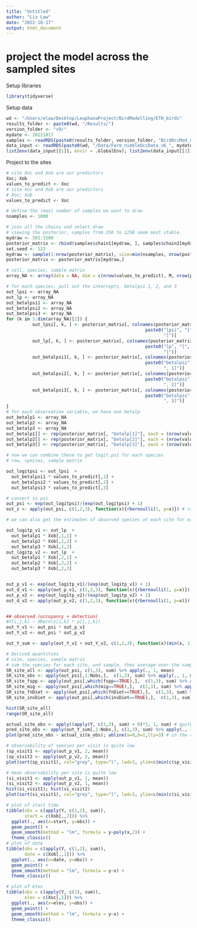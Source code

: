```yaml
---
title: "Untitled"
author: "Liz Law"
date: "2022-10-17"
output: html_document
---
```

# project the model across the sampled sites

Setup libraries
```r
library(tidyverse)

```

Setup data
```r
wd <- "/Users/elaw/Desktop/LeuphanaProject/BirdModelling/ETH_birds"
results_folder <- paste0(wd, "/Results/")  
version_folder <- "v9/"
mydate <- 20221017
samples <- readRDS(paste0(results_folder, version_folder, "BirdOccMod_dOcc_samples_farm_", mydate, ".RDS"))
data_input <- readRDS(paste0(wd, "/Data/Farm_nimbleOccData_v6_", mydate, ".RDS"))
list2env(data_input[[1]], envir = .GlobalEnv); list2env(data_input[[2]], envir = .GlobalEnv); rm(data_input)
```

Project to the sites
```r
# site Xoc and Xob are our predictors 
Xoc; Xob
values_to_predict <- Xoc
# site Xoc and Xob are our predictors 
# Xoc; Xob
values_to_predict <- Xoc

# define the (max) number of samples we want to draw
nsamples <- 1000

# join all the chains and select draw
# viewing the posterior, samples from 250 to 1250 seem most stable.
mydraw <- 501:1500
posterior_matrix <- rbind(samples$chain1[mydraw, ], samples$chain2[mydraw, ], samples$chain3[mydraw, ]) 
set.seed <- 123
mydraw <- sample(1:nrow(posterior_matrix), size=min(nsamples, nrow(posterior_matrix)), replace = FALSE)
posterior_matrix <- posterior_matrix[mydraw,]  

# cell, species, sample matrix
array_NA <- array(data = NA, dim = c(nrow(values_to_predict), M, nrow(posterior_matrix)))

# for each species, pull out the intercepts, betalpsi 1, 2, and 3
out_lpsi <- array_NA
out_lp <- array_NA
out_betalpsi1 <- array_NA
out_betalpsi2 <- array_NA
out_betalpsi3 <- array_NA
for (k in 1:dim(array_NA)[2]) {
          out_lpsi[, k, ] <- posterior_matrix[, colnames(posterior_matrix) %in% 
                                                     paste0("lpsi", "[", k, 
                                                            "]")]
          out_lp[, k, ] <- posterior_matrix[, colnames(posterior_matrix) %in% 
                                                     paste0("lp", "[", k, 
                                                            "]")]
          out_betalpsi1[, k, ] <- posterior_matrix[, colnames(posterior_matrix) %in% 
                                                     paste0("betalpsi", "[", k, 
                                                            ", 1]")]
          out_betalpsi2[, k, ] <- posterior_matrix[, colnames(posterior_matrix) %in% 
                                                     paste0("betalpsi", "[", k, 
                                                            ", 2]")]
          out_betalpsi3[, k, ] <- posterior_matrix[, colnames(posterior_matrix) %in% 
                                                     paste0("betalpsi", "[", k, 
                                                            ", 3]")]
}
# for each observation variable, we have one betalp
out_betalp1 <- array_NA
out_betalp2 <- array_NA
out_betalp3 <- array_NA
out_betalp1[] <- rep(posterior_matrix[, "betalp[1]"], each = (nrow(values_to_predict)*M))
out_betalp2[] <- rep(posterior_matrix[, "betalp[2]"], each = (nrow(values_to_predict)*M))
out_betalp3[] <- rep(posterior_matrix[, "betalp[3]"], each = (nrow(values_to_predict)*M))

# now we can combine these to get logit.psi for each species
# row, species, sample matrix

out_logitpsi <- out_lpsi  +
  out_betalpsi1 * values_to_predict[,1] + 
  out_betalpsi2 * values_to_predict[,2] +
  out_betalpsi3 * values_to_predict[,3] 

# convert to psi 
out_psi <- exp(out_logitpsi)/(exp(out_logitpsi) + 1)
out_z <- apply(out_psi, c(1,2,3), function(x){rbernoulli(1, p=x)}) # random

# we can also get the estimates of observed species at each site for each event

out_logitp_v1 <- out_lp  +
  out_betalp1 * Xob[,1,1] + 
  out_betalp2 * Xob[,1,2] +
  out_betalp3 * Xob[,1,3] 
out_logitp_v2 <- out_lp  +
  out_betalp1 * Xob[,2,1] +
  out_betalp2 * Xob[,2,2] +
  out_betalp3 * Xob[,2,3] 


out_p_v1 <- exp(out_logitp_v1)/(exp(out_logitp_v1) + 1)
out_d_v1 <- apply(out_p_v1, c(1,2,3), function(x){rbernoulli(1, p=x)}) # random
out_p_v2 <- exp(out_logitp_v2)/(exp(out_logitp_v2) + 1)
out_d_v2 <- apply(out_p_v2, c(1,2,3), function(x){rbernoulli(1, p=x)}) # random


## observed (occupancy + detection)
#Y[i,j,k] ~ dbern(z[i,k] * p[i,j,k]) 
out_Y_v1 <- out_psi * out_p_v1
out_Y_v2 <- out_psi * out_p_v2  

out_Y_sum <- apply(out_Y_v1 + out_Y_v2, c(1,2,3), function(x)(min(x, 1))) # (summed chances of seeing it, max is 1)

# Derived quantities
# site, species, sample matrix
# sum the species for each site, and sample, then average over the samples (can use psi for this)
SR_site_all <- apply(out_psi, c(1,3), sum) %>% apply(., 1, mean)               # Number of occurring species at each site
SR_site_obs <- apply(out_psi[,1:Nobs,],  c(1,3), sum) %>% apply(., 1, mean)    # observed species only  
SR_site_fspp <- apply(out_psi[,which(fspp==TRUE),],  c(1,3), sum) %>% apply(., 1, mean)          # forest dependent species
SR_site_mig <- apply(out_psi[,which(mig==TRUE),],  c(1,3), sum) %>% apply(., 1, mean)           # migrants
SR_site_fnDiet <- apply(out_psi[,which(fnDiet==TRUE),],  c(1,3), sum) %>% apply(., 1, mean)       # fruit/nectar species
SR_site_invDiet <- apply(out_psi[,which(invDiet==TRUE),],  c(1,3), sum) %>% apply(., 1, mean)     # invertebrate species

hist(SR_site_all)
range(SR_site_all)

actual_site_obs <- apply((apply(Y, c(1,3), sum) > 0)*1, 1, sum) # quite low!
pred_site_obs <- apply(out_Y_sum[,1:Nobs,], c(1,3), sum) %>% apply(., 1, mean)   # only the observed species
plot(pred_site_obs ~ actual_site_obs); abline(a=0,b=1,lty=3) # in the right ball park 

# observability of species per visit is quite low
(sp_visit1 <- apply(out_p_v1, 2, mean))
(sp_visit2 <- apply(out_p_v2, 2, mean))
plot(sort(sp_visit1), col="grey", type="l", lwd=3, ylim=c(min(c(sp_visit1,sp_visit2)),max(c(sp_visit1,sp_visit2)))); points(sort(sp_visit2), type="l", lwd=3)

# mean observability per site is quite low
(si_visit1 <- apply(out_p_v1, 1, mean))
(si_visit2 <- apply(out_p_v2, 1, mean))
hist(si_visit1); hist(si_visit2)
plot(sort(si_visit1), col="grey", type="l", lwd=3, ylim=c(min(c(si_visit1,si_visit2)),max(c(si_visit1,si_visit2)))); points(sort(si_visit2), type="l", lwd=3)

# plot of start time
tibble(obs = c(apply(Y, c(1,2), sum)),
       start = c(Xob[,,2])) %>% 
  ggplot(., aes(x=start, y=obs)) + 
  geom_point() + 
  geom_smooth(method = "lm", formula = y~poly(x,2)) + 
  theme_classic()
# plot of date
tibble(obs = c(apply(Y, c(1,2), sum)),
       date = c(Xob[,,1])) %>% 
  ggplot(., aes(x=date, y=obs)) + 
  geom_point() + 
  geom_smooth(method = "lm", formula = y~x) + 
  theme_classic()

# plot of elev
tibble(obs = c(apply(Y, c(1), sum)),
       elev = c(Xoc[,1])) %>% 
  ggplot(., aes(x=elev, y=obs)) + 
  geom_point() + 
  geom_smooth(method = "lm", formula = y~x) + 
  theme_classic()

```

